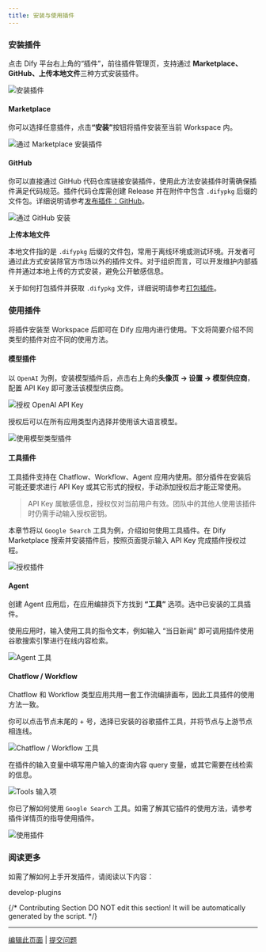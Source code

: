 ```yaml
---
title: 安装与使用插件
---
```



### 安装插件

点击 Dify 平台右上角的“插件”，前往插件管理页，支持通过 **Marketplace、GitHub、上传本地文件**三种方式安装插件。

![安装插件](https://assets-docs.dify.ai/2025/01/a56c40245090d9252557dcc6f4064a14.png)

#### Marketplace

你可以选择任意插件，点&#x51FB;**“安装”**&#x6309;钮将插件安装至当前 Workspace 内。

![通过 Marketplace 安装插件](https://assets-docs.dify.ai/2025/01/6ae8b661b7fa01b228a954d00ef552f3.png)

#### GitHub

你可以直接通过 GitHub 代码仓库链接安装插件，使用此方法安装插件时需确保插件满足代码规范。插件代码仓库需创建 Release 并在附件中包含 `.difypkg` 后缀的文件包。详细说明请参考[发布插件：GitHub](../publish-plugins/publish-plugin-on-personal-github-repo)。

![通过 GitHub 安装](https://assets-docs.dify.ai/2025/01/4026a12a915e3fe9bd057d8827acfdce.png)

**上传本地文件**

本地文件指的是 `.difypkg` 后缀的文件包，常用于离线环境或测试环境。开发者可通过此方式安装除官方市场以外的插件文件。对于组织而言，可以开发维护内部插件并通过本地上传的方式安装，避免公开敏感信息。

关于如何打包插件并获取 `.difypkg` 文件，详细说明请参考[打包插件](../publish-plugins/package-plugin-file-and-publish)。

### 使用插件

将插件安装至 Workspace 后即可在 Dify 应用内进行使用。下文将简要介绍不同类型的插件对应不同的使用方法。

#### 模型插件

以 `OpenAI` 为例，安装模型插件后，点击右上角的**头像页 → 设置 → 模型供应商**，配置 API Key 即可激活该模型供应商。

![授权 OpenAI API Key](https://assets-docs.dify.ai/2025/01/3bf32d49975931e5924baa749aa7812f.png)

授权后可以在所有应用类型内选择并使用该大语言模型。

![使用模型类型插件](https://assets-docs.dify.ai/2024/12/4a38b1ea534ca68515839c518c250d2f.png)

#### 工具插件

工具插件支持在 Chatflow、Workflow、Agent 应用内使用。部分插件在安装后可能还要求进行 API Key 或其它形式的授权，手动添加授权后才能正常使用。

> API Key 属敏感信息，授权仅对当前用户有效。团队中的其他人使用该插件时仍需手动输入授权密钥。

本章节将以 `Google Search` 工具为例，介绍如何使用工具插件。在 Dify Marketplace 搜索并安装插件后，按照页面提示输入 API Key 完成插件授权过程。

![授权插件](https://assets-docs.dify.ai/2024/11/972de4c9fa00f792a1ab734b080aafdc.png)

#### Agent

创建 Agent 应用后，在应用编排页下方找到 **“工具”** 选项。选中已安装的工具插件。

使用应用时，输入使用工具的指令文本，例如输入 “当日新闻” 即可调用插件使用谷歌搜索引擎进行在线内容检索。

![Agent 工具](https://assets-docs.dify.ai/2024/12/78f833811cb0c3d5cbbb1a941cffc769.png)

#### Chatflow / Workflow

Chatflow 和 Workflow 类型应用共用一套工作流编排画布，因此工具插件的使用方法一致。

你可以点击节点末尾的 + 号，选择已安装的谷歌插件工具，并将节点与上游节点相连线。

![Chatflow / Workflow 工具](https://assets-docs.dify.ai/2024/12/7e7bcf1f9e3acf72c6917ea9de4e4613.png)

在插件的输入变量中填写用户输入的查询内容 query 变量，或其它需要在线检索的信息。

![Tools 输入项](https://assets-docs.dify.ai/2024/12/a67c4cffd8fdf33297d462b2e6d01d27.png)

你已了解如何使用 `Google Search` 工具。如需了解其它插件的使用方法，请参考插件详情页的指导使用插件。

![使用插件](https://assets-docs.dify.ai/2025/01/9d826302637638f705a94f73bd653958.png)

### 阅读更多

如需了解如何上手开发插件，请阅读以下内容：

<Card title="插件开发" icon="link" href="./develop-plugins/README">
  develop-plugins
</Card>

{/*
Contributing Section
DO NOT edit this section!
It will be automatically generated by the script.
*/}

---

[编辑此页面](https://github.com/langgenius/dify-docs/edit/main/zh-hans/plugins/quick-start/install-plugins.mdx) | [提交问题](https://github.com/langgenius/dify-docs/issues/new?title=文档问题%3A%20ll-plug&body=%23%23%20问题描述%0A%3C%21--%20请简要描述您发现的问题%20--%3E%0A%0A%23%23%20页面链接%0Ahttps%3A%2F%2Fgithub.com%2Flanggenius%2Fdify-docs%2Fblob%2Fmain%2Fzh-hans/plugins/quick-start%2Finstall-plugins.mdx%0A%0A%23%23%20建议修改%0A%3C%21--%20如果有具体的修改建议，请在此说明%20--%3E%0A%0A%3C%21--%20感谢您对文档质量的关注！%20--%3E)


